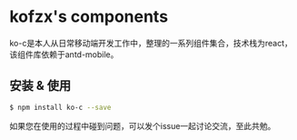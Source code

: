 
<Meta title="Get Started" />

# kofzx's components

ko-c是本人从日常移动端开发工作中，整理的一系列组件集合，技术栈为react，该组件库依赖于antd-mobile。

## 安装 & 使用

```bash
$ npm install ko-c --save
```

如果您在使用的过程中碰到问题，可以发个issue一起讨论交流，至此共勉。